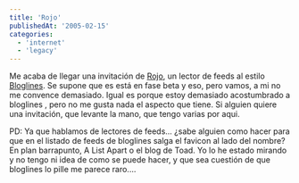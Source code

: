 ```yaml
---
title: 'Rojo'
publishedAt: '2005-02-15'
categories:
  - 'internet'
  - 'legacy'
---
```


Me acaba de llegar una invitación de [Rojo](http://www.rojo.com), un lector de feeds al estilo [Bloglines](http://www.bloglines.com). Se supone que es está en fase beta y eso, pero vamos, a mi no me convence demasiado. Igual es porque estoy demasiado acostumbrado a bloglines , pero no me gusta nada el aspecto que tiene. Si alguien quiere una invitación, que levante la mano, que tengo varias por aqui.

PD: Ya que hablamos de lectores de feeds... ¿sabe alguien como hacer para que en el listado de feeds de bloglines salga el favicon al lado del nombre? En plan barrapunto, A List Apart o el blog de Toad. Yo lo he estado mirando y no tengo ni idea de como se puede hacer, y que sea cuestión de que bloglines lo pille me parece raro....
